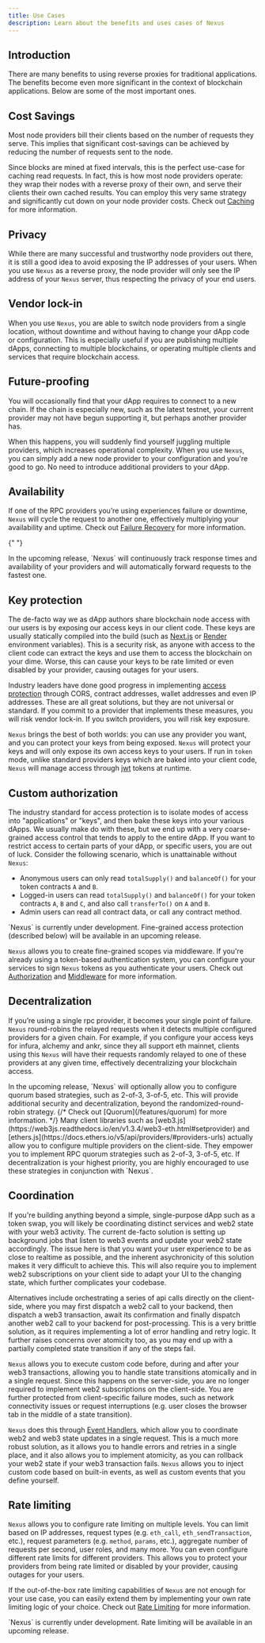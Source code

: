 ```yaml
---
title: Use Cases
description: Learn about the benefits and uses cases of Nexus
---
```


<Snippet file="warning-pre-alpha.mdx" />

## Introduction

There are many benefits to using reverse proxies for traditional applications. The benefits become even more significant in the context of blockchain applications. Below are some of the most important ones.

## Cost Savings

Most node providers bill their clients based on the number of requests they serve. This implies that significant cost-savings can be achieved by reducing the number of requests sent to the node.

Since blocks are mined at fixed intervals, this is the perfect use-case for caching read requests. In fact, this is how most node providers operate: they wrap their nodes with a reverse proxy of their own, and serve their clients their own cached results. You can employ this very same strategy and significantly cut down on your node provider costs. Check out [Caching](/features/caching) for more information.

## Privacy

While there are many successful and trustworthy node providers out there, it is still a good idea to avoid exposing the IP addresses of your users. When you use `Nexus` as a reverse proxy, the node provider will only see the IP address of your `Nexus` server, thus respecting the privacy of your end users.

## Vendor lock-in

When you use `Nexus`, you are able to switch node providers from a single location, without downtime and without having to change your dApp code or configuration. This is especially useful if you are publishing multiple dApps, connecting to multiple blockchains, or operating multiple clients and services that require blockchain access.

## Future-proofing

You will occasionally find that your dApp requires to connect to a new chain. If the chain is especially new, such as the latest testnet, your current provider may not have begun supporting it, but perhaps another provider has.

When this happens, you will suddenly find yourself juggling multiple providers, which increases operational complexity. When you use `Nexus`, you can simply add a new node provider to your configuration and you're good to go. No need to introduce additional providers to your dApp.

## Availability

If one of the RPC providers you’re using experiences failure or downtime, `Nexus` will cycle the request to another one, effectively multiplying your availability and uptime. Check out [Failure Recovery](/features/failure-recovery) for more information.

{" "}

<Note>
  In the upcoming release, `Nexus` will continuously track response times and
  availability of your providers and will automatically forward requests to the
  fastest one.
</Note>

## Key protection

The de-facto way we as dApp authors share blockchain node access with our
users is by exposing our access keys in our client code. These keys are
usually statically compiled into the build (such as
[Next.js](https://nextjs.org) or [Render](https://render.com) environment
variables). This is a security risk, as anyone with access to the client code
can extract the keys and use them to access the blockchain on your dime. Worse,
this can cause your keys to be rate limited or even disabled by your provider,
causing outages for your users.

Industry leaders have done good progress in implementing [access protection](https://files.readme.io/47eecd8-0775d06-Alchemy-docs-favicon.svg) through CORS, contract addresses, wallet addresses and even
IP addresses. These are all great solutions, but they are not universal or standard. If you commit
to a provider that implements these measures, you will risk vendor lock-in. If you switch providers,
you will risk key exposure.

`Nexus` brings the best of both worlds: you can use any provider you want, and
you can protect your keys from being exposed. `Nexus` will protect your keys and
will only expose its own access keys to your users. If run in `token` mode, unlike standard
providers keys which are baked into your client code, `Nexus` will manage access through
[jwt](https://jwt.io) tokens at runtime.

## Custom authorization

The industry standard for access protection is to isolate modes of access into "applications" or "keys", and then bake these keys into your various dApps. We usually make do with these, but we end up with a very coarse-grained access control that tends to apply to the entire dApp. If you want to restrict access to certain parts of your dApp, or specific users, you are out of luck. Consider the following scenario, which is unattainable without `Nexus`:

- Anonymous users can only read `totalSupply()` and `balanceOf()` for your token contracts `A` and `B`.
- Logged-in users can read `totalSupply()` and `balanceOf()` for your token contracts `A`, `B` and `C`, and also call `transferTo()` on `A` and `B`.
- Admin users can read all contract data, or call any contract method.

<Warning>
  `Nexus` is currently under development. Fine-grained access protection
  (described below) will be available in an upcoming release.
</Warning>

`Nexus` allows you to create fine-grained scopes via middleware. If you're already using a token-based authentication system, you can configure your services to sign `Nexus` tokens as you authenticate your users. Check out [Authorization](/features/authorization) and [Middleware](/features/middleware) for more information.

## Decentralization

If you’re using a single rpc provider, it becomes your single point of failure. `Nexus` round-robins the relayed requests when it detects multiple configured providers for a given chain. For example, if you configure your access keys for infura, alchemy and ankr, since they all support eth mainnet, clients using this `Nexus` will have their requests randomly relayed to one of these providers at any given time, effectively decentralizing your blockchain access.

<Note>
  In the upcoming release, `Nexus` will optionally allow you to configure quorum
  based strategies, such as 2-of-3, 3-of-5, etc. This will provide additional
  security and decentralization, beyond the randomized-round-robin strategy.
  {/* Check out [Quorum](/features/quorum) for more information. */}
</Note>

<Tip>
  Many client libraries such as
  [web3.js](https://web3js.readthedocs.io/en/v1.3.4/web3-eth.html#setprovider)
  and [ethers.js](https://docs.ethers.io/v5/api/providers/#providers-urls)
  actually allow you to configure multiple providers on the client-side. They
  empower you to implement RPC quorum strategies such as 2-of-3, 3-of-5, etc. If
  decentralization is your highest priority, you are highly encouraged to use
  these strategies in conjunction with `Nexus`.
</Tip>

## Coordination

If you're building anything beyond a simple, single-purpose dApp such as a token swap, you will likely be coordinating distinct services and web2 state with your web3 activity. The current de-facto solution is setting up background jobs that listen to web3 events and update your web2 state accordingly. The issue here is that you want your user experience to be as close to realtime as possible, and the inherent asychronicity of this solution makes it very difficult to achieve this. This will also require you to implement web2 subscriptions on your client side to adapt your UI to the changing state, which further complicates your codebase.

Alternatives include orchestrating a series of api calls directly on the client-side, where you may first dispatch a web2 call to your backend, then dispatch a web3 transaction, await its confirmation and finally dispatch another web2 call to your backend for post-processing. This is a very brittle solution, as it requires implementing a lot of error handling and retry logic. It further raises concerns over atomicity too, as you may end up with a partially completed state transition if any of the steps fail.

`Nexus` allows you to execute custom code before, during and after your web3 transactions, allowing you to handle state transitions atomically and in a single request. Since this happens on the server-side, you are no longer required to implement web2 subscriptions on the client-side. You are further protected from client-specific failure modes, such as network connectivity issues or request interruptions (e.g. user closes the browser tab in the middle of a state transition).

`Nexus` does this through [Event Handlers](/features/event-handlers), which allow you to coordinate web2 and web3 state updates in a single request. This is a much more robust solution, as it allows you to handle errors and retries in a single place, and it also allows you to implement atomicity, as you can rollback your web2 state if your web3 transaction fails. `Nexus` allows you to inject custom code based on built-in events, as well as custom events that you define yourself.

## Rate limiting

`Nexus` allows you to configure rate limiting on multiple levels. You can limit based on IP addresses, request types (e.g. `eth_call`, `eth_sendTransaction`, etc.), request parameters (e.g. `method`, `params`, etc.), aggregate number of requests per second, user roles, and many more. You can even configure different rate limits for different providers. This allows you to protect your providers from being rate limited or disabled by your provider, causing outages for your users.

If the out-of-the-box rate limiting capabilities of `Nexus` are not enough for your use case, you can easily extend them by implementing your own rate limiting logic of your choice. Check out [Rate Limiting](/features/rate-limiting) for more information.

<Warning>
  `Nexus` is currently under development. Rate limiting will be available in an
  upcoming release.
</Warning>
